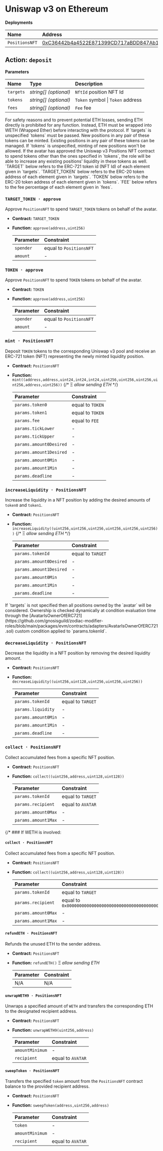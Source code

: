 
# Uniswap v3 on Ethereum

**Deployments**

| Name           | Address                                                                                                               |
| :------------- | :-------------------------------------------------------------------------------------------------------------------- |
| `PositionsNFT` | [0xC36442b4a4522E871399CD717aBDD847Ab11FE88](https://etherscan.io/address/0xC36442b4a4522E871399CD717aBDD847Ab11FE88) |

## Action: `deposit`

**Parameters**

| Name      | Type                  | Description                       |
| :-------- | :-------------------- | :-------------------------------- |
| `targets` | _string[] (optional)_ | `NftId` position NFT Id           |
| `tokens`  | _string[] (optional)_ | `Token` symbol \| `Token` address |
| `fees`    | _string[] (optional)_ | `Fee` fee                         |

<Callout type="info">
  For safety reasons and to prevent potential ETH losses, sending ETH directly
  is prohibited for any function. Instead, ETH must be wrapped into WETH
  (Wrapped Ether) before interacting with the protocol.
</Callout>

<Callout type="info">
  If `targets` is unspecified `tokens` must be passed. New positions in any pair
  of these tokens can be minted. Existing positions in any pair of these tokens
  can be managed.
</Callout>

<Callout type="warning">
  If `tokens` is unspecified, minting of new positions won't be allowed.
</Callout>

<Callout type="warning">
  If the avatar has approved the Uniswap v3 Positions NFT contract to spend
  tokens other than the ones specified in `tokens`, the role will be able to
  increase any existing positions' liquidity in these tokens as well.
</Callout>

<Callout type="info">
  `TARGET` below refers to the ERC-721 token id (NFT Id) of each element given
  in `targets`.
</Callout>

<Callout type="info">
  `TARGET_TOKEN` below refers to the ERC-20 token address of each element given
  in `targets`.
</Callout>

<Callout type="info">
  `TOKEN` below refers to the ERC-20 token address of each element given in
  `tokens`.
</Callout>

<Callout type="info">
  `FEE` below refers to the fee percentage of each element given in `fees`.
</Callout>

### `TARGET_TOKEN · approve`

Approve `PositionsNFT` to spend `TARGET_TOKEN` tokens on behalf of the avatar.

- **Contract:** `TARGET_TOKEN`
- **Function:** `approve(address,uint256)`

  | Parameter | Constraint              |
  | :-------- | :---------------------- |
  | `spender` | equal to `PositionsNFT` |
  | `amount`  | -                       |

### `TOKEN · approve`

Approve `PositionsNFT` to spend `TOKEN` tokens on behalf of the avatar.

- **Contract:** `TOKEN`
- **Function:** `approve(address,uint256)`

  | Parameter | Constraint              |
  | :-------- | :---------------------- |
  | `spender` | equal to `PositionsNFT` |
  | `amount`  | -                       |

### `mint · PositionsNFT`

Deposit `TOKEN` tokens to the corresponding Uniswap v3 pool and receive an ERC-721 token (NFT) representing the newly minted liquidity position.

- **Contract:** `PositionsNFT`
- **Function:** `mint((address,address,uint24,int24,int24,uint256,uint256,uint256,uint256,address,uint256))` {/* Ξ _allow sending ETH_ */}

  | Parameter               | Constraint       |
  | :---------------------- | :--------------- |
  | `params.token0`         | equal to `TOKEN` |
  | `params.token1`         | equal to `TOKEN` |
  | `params.fee`            | equal to `FEE`   |
  | `params.tickLower`      | -                |
  | `params.tickUpper`      | -                |
  | `params.amount0Desired` | -                |
  | `params.amount1Desired` | -                |
  | `params.amount0Min`     | -                |
  | `params.amount1Min`     | -                |
  | `params.deadline`       | -                |

### `increaseLiquidity · PositionsNFT`

Increase the liquidity in a NFT position by adding the desired amounts of `token0` and `token1`.

- **Contract:** `PositionsNFT`
- **Function:** `increaseLiquidity((uint256,uint256,uint256,uint256,uint256,uint256))` {/* Ξ _allow sending ETH_ */}

  | Parameter               | Constraint        |
  | :---------------------- | :---------------- |
  | `params.tokenId`        | equal to `TARGET` |
  | `params.amount0Desired` | -                 |
  | `params.amount1Desired` | -                 |
  | `params.amount0Min`     | -                 |
  | `params.amount1Min`     | -                 |
  | `params.deadline`       | -                 |

<Callout type="info">
  If `targets` is not specified then all positions owned by the `avatar` will be
  considered. Ownership is checked dynamically at condition evaluation time
  through the
  [AvatarIsOwnerOfERC721](https://github.com/gnosisguild/zodiac-modifier-roles/blob/main/packages/evm/contracts/adapters/AvatarIsOwnerOfERC721.sol)
  custom condition applied to `params.tokenId`.
</Callout>

### `decreaseLiquidity · PositionsNFT`

Decrease the liquidity in a NFT position by removing the desired liquidity amount.

- **Contract:** `PositionsNFT`
- **Function:** `decreaseLiquidity((uint256,uint128,uint256,uint256,uint256))`

  | Parameter           | Constraint        |
  | :------------------ | :---------------- |
  | `params.tokenId`    | equal to `TARGET` |
  | `params.liquidity`  | -                 |
  | `params.amount0Min` | -                 |
  | `params.amount1Min` | -                 |
  | `params.deadline`   | -                 |

### `collect · PositionsNFT`

Collect accumulated fees from a specific NFT position.

- **Contract:** `PositionsNFT`
- **Function:** `collect((uint256,address,uint128,uint128))`

  | Parameter           | Constraint        |
  | :------------------ | :---------------- |
  | `params.tokenId`    | equal to `TARGET` |
  | `params.recipient`  | equal to `AVATAR` |
  | `params.amount0Max` | -                 |
  | `params.amount1Max` | -                 |

{/* ### If WETH is involved:

#### `collect · PositionsNFT`

Collect accumulated fees from a specific NFT position.

- **Contract:** `PositionsNFT`
- **Function:** `collect((uint256,address,uint128,uint128))`

  | Parameter           | Constraint                                            |
  | :------------------ | :---------------------------------------------------- |
  | `params.tokenId`    | equal to `TARGET`                                     |
  | `params.recipient`  | equal to `0x0000000000000000000000000000000000000000` |
  | `params.amount0Max` | -                                                     |
  | `params.amount1Max` | -                                                     |

#### `refundETH · PositionsNFT`

Refunds the unused ETH to the sender address.

- **Contract:** `PositionsNFT`
- **Function:** `refundETH()` Ξ _allow sending ETH_

  | Parameter | Constraint |
  | :-------- | :--------- |
  | N/A       | N/A        |

#### `unwrapWETH9 · PositionsNFT`

Unwraps a specified amount of `WETH` and transfers the corresponding ETH to the designated recipient address.

- **Contract:** `PositionsNFT`
- **Function:** `unwrapWETH9(uint256,address)`

  | Parameter       | Constraint        |
  | :-------------- | :---------------- |
  | `amountMinimum` | -                 |
  | `recipient`     | equal to `AVATAR` |

#### `sweepToken · PositionsNFT`

Transfers the specified `token` amount from the `PositionsNFT` contract balance to the provided recipient address.

- **Contract:** `PositionsNFT`
- **Function:** `sweepToken(address,uint256,address)`

  | Parameter       | Constraint        |
  | :-------------- | :---------------- |
  | `token`         | -                 |
  | `amountMinimum` | -                 |
  | `recipient`     | equal to `AVATAR` | */}
